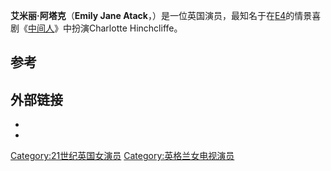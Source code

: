 {{request translation|en}}
{{blpunsourced|time=2020-01-11}}
{{Infobox entertainer
| name                  = Emily Atack
| type                  = 女演员
| image                 = Emily Atack and Fred Palascak.jpg
| imagesize             = 
| caption               = 
| birth_name             = 
| birth_date             = {{Birth date and age|1989|12|18|df=y}}
| birth_place            = [[英格兰|英格兰]][[英国|英国]][[貝德福德郡|貝德福德郡]][[卢顿|卢顿]]
| death_date             = 
| death_place            = 
| othername             = 
| occupation            = [[演员|演员]]
| years_active           = 
| website               = 
}}

'''艾米丽·阿塔克'''（'''Emily Jane Atack'''，{{bd|1989年|12月18日}}）是一位英国演员，最知名于在[[E4|E4]]的情景喜剧《[[中间人|中间人]]》中扮演Charlotte Hinchcliffe。

==参考 ==
{{Reflist}}

==外部链接==
*{{imdb name|3038143|Emily Atack}}
*{{Official|http://www.emilyatack.co.uk}}

{{uk-bio-stub}}
{{actor-stub}}
{{normdaten}}
{{DEFAULTSORT:Atack}}
[[Category:21世纪英国女演员|Category:21世纪英国女演员]]
[[Category:英格兰女电视演员|Category:英格兰女电视演员]]